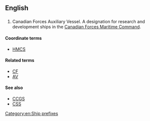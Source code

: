 {{wikipedia|Ship prefix}}
==English==

==={{initialism}}===
{{en-initialism}}
# Canadian Forces Auxiliary Vessel. A designation for research and development ships in the [[w:Canadian Forces Maritime Command|Canadian Forces Maritime Command]].

====Coordinate terms====
* [[HMCS]]

====Related terms====
* [[CF]]
* [[AV]]

====See also====
* [[CCGS]]
* [[CSS]]

[[Category:en:Ship prefixes]]